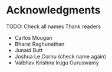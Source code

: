 # Acknowledgments


TODO: Check all names
Thank readers

- Carlos Mougan
- Bharat Raghunathan
- Junaid Butt 
- Joshua Le Cornu   (check name again)
- Vaibhav Krishna Irugu Guruswamy
